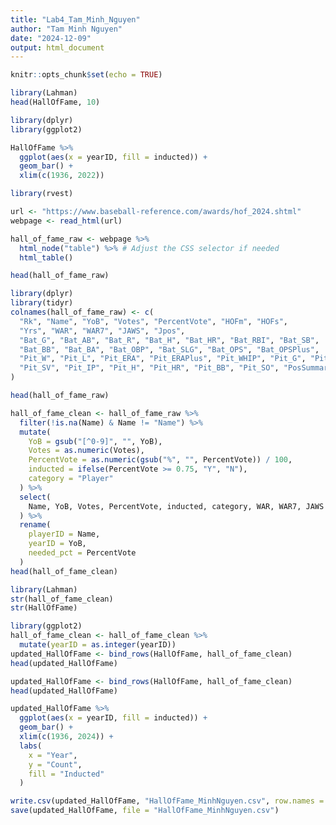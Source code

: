 ```yaml
---
title: "Lab4_Tam_Minh_Nguyen"
author: "Tam Minh Nguyen"
date: "2024-12-09"
output: html_document
---
```


```r
knitr::opts_chunk$set(echo = TRUE)
```

```r
library(Lahman)
head(HallOfFame, 10)
```


```r
library(dplyr)
library(ggplot2)

HallOfFame %>% 
  ggplot(aes(x = yearID, fill = inducted)) +
  geom_bar() +
  xlim(c(1936, 2022))

```

```r

library(rvest)

url <- "https://www.baseball-reference.com/awards/hof_2024.shtml"
webpage <- read_html(url)

hall_of_fame_raw <- webpage %>%
  html_node("table") %>% # Adjust the CSS selector if needed
  html_table()

head(hall_of_fame_raw)
```

```r
library(dplyr)
library(tidyr)
colnames(hall_of_fame_raw) <- c(
  "Rk", "Name", "YoB", "Votes", "PercentVote", "HOFm", "HOFs", 
  "Yrs", "WAR", "WAR7", "JAWS", "Jpos", 
  "Bat_G", "Bat_AB", "Bat_R", "Bat_H", "Bat_HR", "Bat_RBI", "Bat_SB", 
  "Bat_BB", "Bat_BA", "Bat_OBP", "Bat_SLG", "Bat_OPS", "Bat_OPSPlus", 
  "Pit_W", "Pit_L", "Pit_ERA", "Pit_ERAPlus", "Pit_WHIP", "Pit_G", "Pit_GS", 
  "Pit_SV", "Pit_IP", "Pit_H", "Pit_HR", "Pit_BB", "Pit_SO", "PosSummary"
)

head(hall_of_fame_raw)

```

```r
hall_of_fame_clean <- hall_of_fame_raw %>%
  filter(!is.na(Name) & Name != "Name") %>% 
  mutate(
    YoB = gsub("[^0-9]", "", YoB),            
    Votes = as.numeric(Votes),               
    PercentVote = as.numeric(gsub("%", "", PercentVote)) / 100, 
    inducted = ifelse(PercentVote >= 0.75, "Y", "N"), 
    category = "Player"                      
  ) %>%
  select(
    Name, YoB, Votes, PercentVote, inducted, category, WAR, WAR7, JAWS
  ) %>%
  rename(
    playerID = Name, 
    yearID = YoB, 
    needed_pct = PercentVote
  )
head(hall_of_fame_clean)
```

```r
library(Lahman)
str(hall_of_fame_clean)
str(HallOfFame)
```


```r
library(ggplot2)
hall_of_fame_clean <- hall_of_fame_clean %>%
  mutate(yearID = as.integer(yearID))
updated_HallOfFame <- bind_rows(HallOfFame, hall_of_fame_clean)
head(updated_HallOfFame)

```
```r
updated_HallOfFame <- bind_rows(HallOfFame, hall_of_fame_clean)
head(updated_HallOfFame)

```

```r
updated_HallOfFame %>%
  ggplot(aes(x = yearID, fill = inducted)) +
  geom_bar() +
  xlim(c(1936, 2024)) + 
  labs(
    x = "Year",
    y = "Count",
    fill = "Inducted"
  )
```

```r
write.csv(updated_HallOfFame, "HallOfFame_MinhNguyen.csv", row.names = FALSE)
save(updated_HallOfFame, file = "HallOfFame_MinhNguyen.csv")
```


